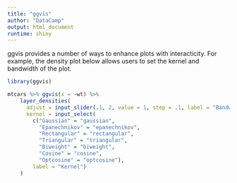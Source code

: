 ```yaml
---
title: "ggvis"
author: "DataCamp"
output: html_document
runtime: shiny
---
```


ggvis provides a number of ways to enhance plots with interacticity. For example, the density plot below allows users to set the kernel and bandwidth of the plot.

```r
library(ggvis)

mtcars %>% ggvis(x = ~wt) %>%
    layer_densities(
      adjust = input_slider(.1, 2, value = 1, step = .1, label = "Bandwidth adjustment"),
      kernel = input_select(
        c("Gaussian" = "gaussian",
          "Epanechnikov" = "epanechnikov",
          "Rectangular" = "rectangular",
          "Triangular" = "triangular",
          "Biweight" = "biweight",
          "Cosine" = "cosine",
          "Optcosine" = "optcosine"),
        label = "Kernel")
    )
```


